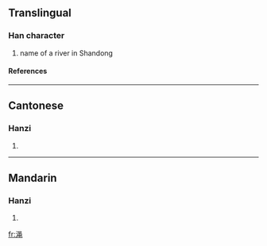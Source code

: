 {{see|澠}}

==Translingual==
===Han character===
{{Han char|rn=85|rad=水|as=08|sn=11|four=|canj=水口中山 (ERLU)}}
# name of a river in Shandong
====References====
{{Han ref|kx=0633.371|hdz=31650.040|uh=6E11|ud=28177}}

----
==Cantonese==
===Hanzi===
{{yue-hanzi|jyut=|y=man5, sing4}}
# {{defn|Cantonese}}

----
==Mandarin==
===Hanzi===
{{cmn-hanzi|tra=澠|pin=[[miǎn]] (mian3), [[mǐn]] (min3), [[shéng]] (sheng2)|wg=mien<sup>3</sup>, min<sup>3</sup>, sheng<sup>2</sup>}}
# {{defn|Mandarin}}

[[fr:渑]]